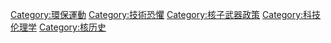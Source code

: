 {{Commonscat|Anti-nuclear movement}}
{{Catmore}}

[[Category:環保運動|Category:環保運動]]
[[Category:技術恐懼|Category:技術恐懼]]
[[Category:核子武器政策|Category:核子武器政策]]
[[Category:科技伦理学|Category:科技伦理学]]
[[Category:核历史|Category:核历史]]